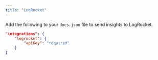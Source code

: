 ```yaml
---
title: "LogRocket"
---
```


Add the following to your `docs.json` file to send insights to LogRocket.

```json Insights options in docs.json
"integrations": {
    "logrocket": {
        "apiKey": "required"
    }
}
```
